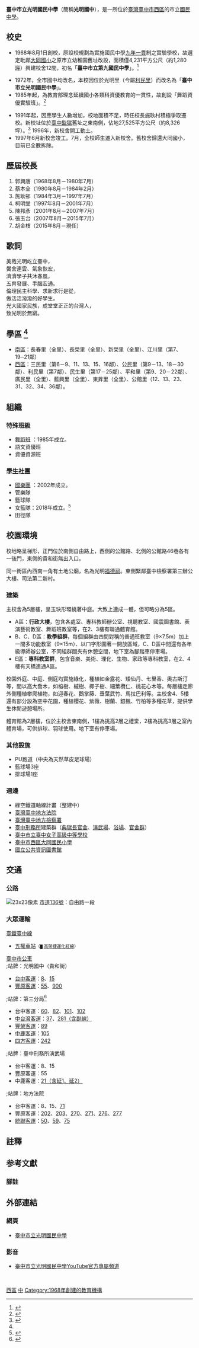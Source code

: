 {{dablink|「'''光明國中 (臺中市)'''」及「'''台中市立光明國中'''」重定向至此。}}
{{Distinguish|桃園市立光明國民中學}}
{{Infobox School
| name = 臺中市立光明國民中學
| other_name = [[英語|英語]]：Taichung Municipal Kuang-ming Junior High School
| image = 
| logo = 
| motto = 
| established = 1968年8月1日
| type = 市立[[國民中學|國民中學]]、[[男女合校|男女合校]]
| affiliation = [[臺中市政府教育局|臺中市政府教育局]]
| district = {{TWN}}[[臺中市|臺中市]][[西區_(台中市)|西區]]、[[南區_(台中市)|南區]]的部分里
| grades = 七年級至九年級
| principal = 胡金枝
| faculty = 137人（2020年3月）<ref name="school_data"/>
| staff = 25人（2020年3月）<ref name="school_data"/>
| enrollment = 
| free_label = 
| free_text = 
| area = 2.7525[[公頃|公頃]]
| location = 403 [[臺中市|臺中市]][[西區_(台中市)|西區]][[利民里|利民里]][[自由路|自由路一段]]75號
| website = http://www.kmjh.tc.edu.tw
| fax = +886-04-23758434
| tel = +886-04-23756287
| coordinates = {{Coord|24.132556|120.673222|display=inline,title}}
| classes = 49班（2021年10月）<ref name="school_data"/>
* 七年級 16班
* 八年級 17班
* 九年級 16班
| students = 1,356人（2020年3月）<ref name="school_data">{{Cite web|url=http://www.tc.edu.tw/school/list/detail/id/681|title=臺中市立光明國民中學 詳細資料|author=臺中市政府教育局|date=2020-03-03|language=zh-tw|accessdate=2020-03-05|archive-date=2020-01-09|archive-url=https://web.archive.org/web/20200109114104/http://www.tc.edu.tw/school/list/detail/id/681|dead-url=no}}</ref>
| country = {{ROC-TWN}}
| pushpin_map = Taiwan Taichung
| module = {{Infobox Chinese|child=yes|hide=yes
| t = 臺中市立光明國民中學
| s = 台中市立光明国民中学
| bpmf=ㄊㄞˊ   ㄓㄨㄥ   ㄕˋ   ㄌㄧˋ   ㄍㄨㄤ   ㄇㄧㄥˊ   ㄍㄨㄛˊ   ㄇㄧㄣˊ   ㄓㄨㄥ   ㄒㄩㄝˊ
| p = Táizhōng shìlì guāngmíng guómín zhōngxué
| poj = Tâi-tiong Chhī-li̍p Kng-bêng Kok-bîn Tiong-ha̍k
| tl = Tâi-tiong Tshī-li̍p Kng-bîng Kok-bîn Tiong-ha̍k
| phfs = Thòi-chûng Sṳ-li̍p Kông-mìn Koet-mìn Chûng-ho̍k}}
}}
'''臺中市立光明國民中學'''（簡稱'''光明國中'''），是一所位於[[臺灣|臺灣]][[臺中市|臺中市]][[西區_(臺中市)|西區]]的市立[[臺灣國中教育|國民中學]]。

==校史==

* 1968年8月1日創校，原設校規劃為實施國民中學[[九年一貫|九年一貫]]制之實驗學校，故選定毗鄰[[臺中市西區大同國民小學|大同國小]]之原市立幼稚園舊址改設，面積僅4,231平方公尺（約1,280[[坪|坪]]）興建校舍12間，初名「'''臺中市立第九國民中學'''」。<ref>{{Cite web|title=校史沿革|url=http://140.128.161.161/modules/tad_book3/page.php?tbdsn=2|accessdate=2020-03-04|author=|date=2016-11-10|last=|format=|work=|publisher=臺中市立光明國民中學|language=zh-TW|number=2}}</ref>

* 1972年，全市國中均改名，本校因位於光明里（今屬[[利民里|利民里]]）而改名為「'''臺中市立光明國民中學'''」。
* 1985年起，為教育部理念延續國小各類科資優教育的一貫性，故創設「舞蹈資優實驗班」。<ref>{{Cite web|title=舞蹈班簡介|url=http://140.128.161.161/modules/tad_book3/page.php?tbdsn=399|accessdate=2020-03-04|author=|date=2016-12-10|last=|format=|work=|publisher=臺中市立光明國民中學|language=zh-TW}}</ref>

* 1991年起，因應學生人數增加，校地面積不足，時任校長施耿村積極爭取遷校。新校址位於[[法務部矯正署臺中監獄|臺中監獄]]舊址之東南側，佔地27,525平方公尺（約8,326坪）。<ref>{{Cite web|title=臺中舊監獄|url=http://prisonmuseum.moj.gov.tw/fp.asp?xItem=160&ctNode=16&mp=1&fpage=fp|accessdate=2020-03-04|date=2009-10-16|last=法務部獄政博物館|work=法務部獄政博物館}}</ref> 1996年，新校舍開工動土。
* 1997年6月新校舍竣工。7月，全校師生遷入新校舍。舊校舍歸還大同國小，目前已全數拆除。

== 歷屆校長 ==
#郭興唐（1968年8月－1980年7月）
#蔡本全（1980年8月－1984年2月）
#施耿邨（1984年3月－1997年7月）
#柯明堂（1997年8月－2001年7月）
#陳邦彥（2001年8月－2007年7月）
#張玉台（2007年8月－2015年7月）
#胡金枝（2015年8月－現任）
== 歌詞 ==
美哉光明屹立臺中，<br>黌舍連雲、氣象恢宏，<br>濟濟學子共沐春風，<br>五育發展、手腦宏通。<br>倫理民主科學、求新求行是從，<br>做活活潑潑的好學生。<br>光大國家民族，成堂堂正正的台灣人，<br>致光明於無窮。

== 學區  <ref name="school_data"/>==

*[[南區_(臺中市)|南區]]：長春里（全里）、長榮里（全里）、新榮里（全里）、江川里（第7、19─21鄰）
*[[西區_(臺中市)|西區]]：三民里（第6－9、11、13、15、16鄰）、公民里（第9－13、18－30鄰）、利民里（第7鄰）、民生里（第17－25鄰）、平和里（第9、20－22鄰）、廣民里（全里）、藍興里（全里）、東昇里（全里）、公館里（12、13、23、31、32、34、36鄰）{{efn|為[[臺中市立崇倫國民中學|崇倫國中]]與光明國中的共同學區。}}。

==組織==

=== 特殊班級 ===

*[http://140.128.161.161/modules/tad_book3/index.php?op=list_docs&tbsn=19 舞蹈班] {{Wayback|url=http://140.128.161.161/modules/tad_book3/index.php?op=list_docs&tbsn=19 |date=20191115235546 }}：1985年成立。
*語文資優班
*資優資源班

=== [http://xn--fiqa10vtudw7ev3mb9n.tw/modules/tad_book3/page.php?tbdsn=127 學生社團] ===

*[http://140.128.161.161/modules/tad_book3/index.php?op=list_docs&tbsn=22 國樂團] {{Wayback|url=http://140.128.161.161/modules/tad_book3/index.php?op=list_docs&tbsn=22 |date=20191115235544 }}：2002年成立。
*管樂隊
*籃球隊
*女籃隊：2018年成立。<ref>{{Cite news|url=https://udn.com/news/story/6898/4230708|title=光明國中女籃成軍1年拿全市乙組冠軍 校長：籃板灰姑娘|author=陳秋雲|date=2019-12-16|work=|publisher=|accessdate=2020-03-05|language=zh-TW|format=|newspaper=聯合報|archiveurl=https://web.archive.org/web/20191217205203/https://udn.com/news/story/6898/4230708|dead-url=no|archive-date=2019-12-17}}</ref>
*田徑隊

== 校園環境 ==

校地略呈梯形，正門位於南側自由路上，西側的公館路、北側的公館路46巷各有一後門，東側的貴和街無出入口。

同一街區內西南一角有土地公廟，名為光明[[福德祠|福德祠]]。東側緊鄰臺中檢察署第三辦公大樓、司法第二新村。

=== 建築 ===
主校舍為5層樓，呈玉玦形環繞著中庭。大致上連成一體，但可略分為5區。

* A區：'''行政大樓'''，包含各處室、專科教師辦公室、視聽教室、國震圖書館、表演藝術教室、舞蹈班教室等，在2、3樓有聯通體育館。
* B、C、D區：'''教學組群'''，每個組群由四間對稱的普通班教室（9×7.5m）加上一間多功能教室（9×15m）、以ㄇ字形圍著一開放區域，C、D區中間還有各年級導師辦公室，不同組群間夾有休憩空間，地下室為腳踏車停車場。
* E區：'''專科教室群'''，包含音樂、美術、理化、生物、家政等專科教室，在2、4樓有天橋連通A區。

校園外庭、中庭、側庭均實施綠化，種植如金露花、矮仙丹、七里香、奧古斯汀等，間以高大喬木，如榕樹、槭樹、椰子樹、細葉欖仁、桃花心木等。每層樓走廊外側種植攀爬植物，如迎春花、鵝掌藤、垂葉武竹、馬拉巴利等。主校舍4、5樓還有部分設為空中花園，種植櫻花、紫薇、樹蘭、銀楓、竹柏等多種花草，提供學生休閒遊憩場所。

體育館為2層樓，位於主校舍東南側，1樓為挑高2層之禮堂，2樓為挑高3層之室內體育場，可供排球、羽球使用。地下室有停車場。

=== 其他設施 ===

* PU跑道（中央為天然草皮足球場）
* 籃球場3座
* 排球場1座

=== 週邊 ===

*綠空鐵道軸線計畫（整建中）
*[[臺灣臺中地方法院|臺灣臺中地方法院]]
*[[臺灣臺中地方檢察署|臺灣臺中地方檢察署]]
*[[臺中刑務所|臺中刑務所]]建築群（[[臺中刑務所典獄官舍|典獄長官舍]]、[[臺中刑務所演武場|演武場]]、[[臺中刑務所浴場|浴場]]、[[臺中刑務所官舍群|官舍群]]）
*[[臺中市立臺中女子高級中等學校|臺中市立臺中女子高級中等學校]]
*[[臺中市西區大同國民小學|臺中市西區大同國民小學]]
*[[國立公共資訊圖書館|國立公共資訊圖書館]]

== 交通 ==
=== 公路 ===
;[[File:TW_CHW136.svg|23x23像素]] [[市道136號|市道136號]]：自由路一段

=== 大眾運輸 ===
;{{rint|tw|tra}} [[臺鐵|臺鐵]][[臺中線|臺中線]]
* [[五權車站|五權車站]]<small>（<small><span style="color:{{臺中捷運色彩|紅}}">█</span></small> [[臺中都會區鐵路高架捷運化計畫|高架捷運化]][[臺鐵捷運紅線_(臺中)|紅線]]）</small>

;[[臺中市公車|臺中市公車]]
;;站牌：光明國中（貴和街）
*[[台中客運|台中客運]]：[[台中市公車8路|8]]、[[台中市公車15路|15]]
*[[豐原客運|豐原客運]]：[[台中市公車55路|55]]、[[台中市公車900路|900]]

;;站牌：第三分局{{efn|學府路與公館路已於2018年8月打通，可在'''第三分局'''下車後，行走學府路經過[[自由路_(台中市區)|自由路]]、[[建國路_(台中市區)|建國南、北路]]、公館路之六叉路口到光明國中。}}<ref>{{Cite news|url=https://www.chinatimes.com/realtimenews/20180813001536-260405?chdtv|title=中市西區、南區：學府路、公館路正式開通|author=馮惠宜|date=2018-08-13|work=|publisher=|accessdate=2020-03-05|language=zh-TW|format=|newspaper=中時電子報|archiveurl=|dead-url=}}</ref>

*台中客運：[[台中市公車60路|60]]、[[台中市公車82路|82]]、[[台中市公車101路|101]]、[[台中市公車102路|102]]
*[[中台灣客運|中台灣客運]]：[[台中市公車37路|37]]、[[台中市公車281路|281（含副線）]]
*[[豐榮客運|豐榮客運]]：[[台中市公車89路|89]]
*[[中鹿客運|中鹿客運]]：[[台中市公車105路|105]]
*[[四方客運|四方客運]]：[[台中市公車242路|242]]
;;站牌：臺中刑務所演武場
*台中客運：8、15
*豐原客運：55
*中鹿客運：[[台中市公車21路|21（含延1、延2）]]
;;站牌：地方法院
*台中客運：8、15、[[台中市公車71路|71]]
*豐原客運：[[台中市公車202路|202]]、[[台中市公車203路|203]]、[[台中市公車270路|270]]、[[台中市公車271路|271]]、[[台中市公車276路|276]]、[[台中市公車277路|277]]
*[[統聯客運|統聯客運]]：[[台中市公車50路|50]]、[[台中市公車59路|59]]、[[台中市公車75路|75]]

== 註釋 ==
{{notelist}}

== 参考文獻 ==
=== 腳註 ===
{{Reflist}}

== 外部連結 ==
=== 網頁 ===
*[http://www.kmjh.tc.edu.tw/ 臺中市立光明國民中學] {{Wayback|url=http://www.kmjh.tc.edu.tw/ |date=20100824024542 }} 

=== 影音 ===
*[https://www.youtube.com/channel/UCnYYr_qe6cqpb0QRVCI-qmw/ 臺中市立光明國民中學YouTube官方專屬頻道] {{Wayback|url=https://www.youtube.com/channel/UCnYYr_qe6cqpb0QRVCI-qmw/ |date=20191115235536 }} 

<br />{{臺中市國民中小學}}

[[Category:臺中市立國民中學|西區]]
[[Category:臺中市西區學校|中]]
[[Category:1968年創建的教育機構|Category:1968年創建的教育機構]]
<references />